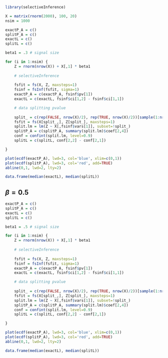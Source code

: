 

```R
library(selectiveInference)
```


```R
X = matrix(rnorm(2000), 100, 20)
nsim = 1000
```


```R
exactP_A = c()
splitP_A = c()
exactL = c()
splitL = c()

beta1 = .3 # signal size

for (i in 1:nsim) {
    Z = rnorm(nrow(X)) + X[,1] * beta1 
    
    # selectiveInference
    
    fsfit = fs(X, Z, maxsteps=1)
    fsinf = fsInf(fsfit, sigma=1)
    exactP_A = c(exactP_A, fsinf$pv[1])
    exactL = c(exactL, fsinf$ci[1,2] - fsinf$ci[1,1])

    # data splitting pvalue
    
    split_ = c(rep(FALSE, nrow(X)/2), rep(TRUE, nrow(X)/2))[sample(1:nrow(X), nrow(X), replace=FALSE)]
    fsfit = fs(X[split_,], Z[split_], maxsteps=1)
    split.lm = lm(Z ~ X[,fsinf$vars[1]], subset=!split_)
    splitP_A = c(splitP_A, summary(split.lm)$coef[2,4])
    conf = confint(split.lm, level=0.9)
    splitL = c(splitL, conf[2,2] - conf[2,1])

}
```


```R
plot(ecdf(exactP_A), lwd=3, col='blue', xlim=c(0,1))
plot(ecdf(splitP_A), lwd=3, col='red', add=TRUE)
abline(0,1, lwd=2, lty=2)
```


```R
data.frame(median(exactL), median(splitL))
```

## $\beta=0.5$


```R
exactP_A = c()
splitP_A = c()
exactL = c()
splitL = c()

beta1 = .5 # signal size

for (i in 1:nsim) {
    Z = rnorm(nrow(X)) + X[,1] * beta1 
    
    # selectiveInference
    
    fsfit = fs(X, Z, maxsteps=1)
    fsinf = fsInf(fsfit, sigma=1)
    exactP_A = c(exactP_A, fsinf$pv[1])
    exactL = c(exactL, fsinf$ci[1,2] - fsinf$ci[1,1])

    # data splitting pvalue
    
    split_ = c(rep(FALSE, nrow(X)/2), rep(TRUE, nrow(X)/2))[sample(1:nrow(X), nrow(X), replace=FALSE)]
    fsfit = fs(X[split_,], Z[split_], maxsteps=1)
    split.lm = lm(Z ~ X[,fsinf$vars[1]], subset=!split_)
    splitP_A = c(splitP_A, summary(split.lm)$coef[2,4])
    conf = confint(split.lm, level=0.9)
    splitL = c(splitL, conf[2,2] - conf[2,1])

}
```


```R
plot(ecdf(exactP_A), lwd=3, col='blue', xlim=c(0,1))
plot(ecdf(splitP_A), lwd=3, col='red', add=TRUE)
abline(0,1, lwd=2, lty=2)
```


```R
data.frame(median(exactL), median(splitL))
```
